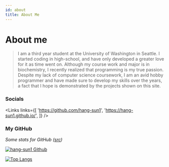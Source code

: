 ---
id: about
title: About Me
---

# About me

> I am a third year student at the University of Washington in Seattle. I started coding in high-school, and
> have only developed a greater love for it as time went on. Although my course work and major is in biochemistry,
> I recently realized that programming is my true passion. Despite my lack of computer science coursework, I am
> an avid hobby programmer and have made sure to develop my skills over the years, a fact that I hope is demonstrated by
> the projects shown on this site. 


### Socials


<Links
  links={[
    'https://github.com/hang-sun1',
    'https://hang-sun1.github.io/',
  ]}
/>

### My GitHub

_Some stats for GitHub ([src](https://github.com/anuraghazra/github-readme-stats))_

[![hang-sun1 Github](https://github-readme-stats.vercel.app/api?username=hang-sun1&count_private=true&show_icons=true) ](https://github.com/hang-sun1)

[![Top Langs](https://github-readme-stats.vercel.app/api/top-langs/?username=hang-sun1&layout=compact)](https://github.com/hang-sun1)
